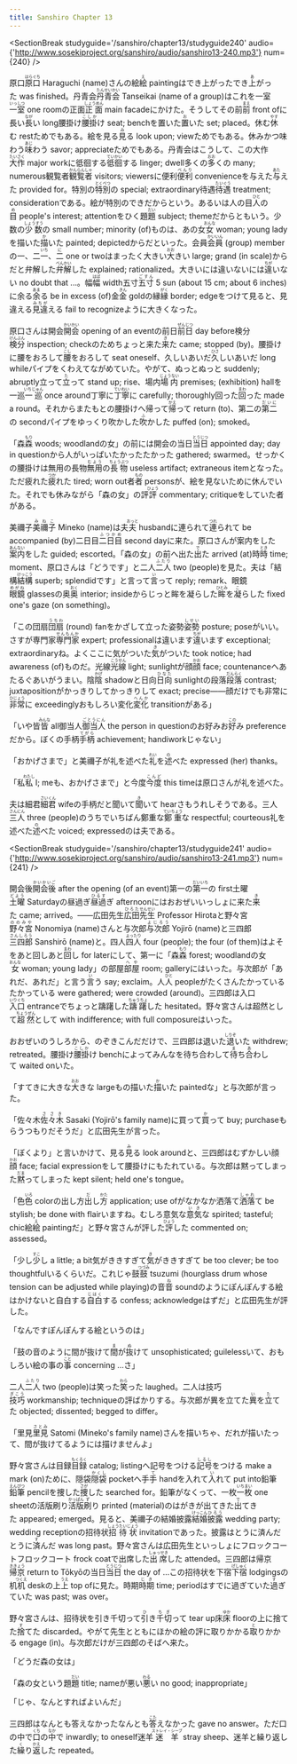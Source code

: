```yaml
---
title: Sanshiro Chapter 13
---
```




<SectionBreak
	studyguide='/sanshiro/chapter13/studyguide240'
	audio={'http://www.sosekiproject.org/sanshiro/audio/sanshiro13-240.mp3'}
	num={240}
/>

<p>
<span class="vocab">原口<span class="vocabdef"><ruby><rb>原口</rb><rt>はらぐち</rt></ruby>&nbsp;Haraguchi (name)</span></span>さんの<span class="vocab">絵<span class="vocabdef"><ruby><rb>絵</rb><rt>え</rt></ruby>&nbsp;painting</span></span>は<span class="vocab">でき上がった<span class="vocabdef">でき<ruby><rb>上</rb><rt>あ</rt></ruby>がった&nbsp;was finished</span></span>。<span class="vocab">丹青会<span class="vocabdef"><ruby><rb>丹青会</rb><rt>たんせいかい</rt></ruby>&nbsp;Tanseikai (name of a group)</span></span>はこれを<span class="vocab">一室<span class="vocabdef"><ruby><rb>一室</rb><rt>いっしつ</rt></ruby>&nbsp;one room</span></span>の<span class="vocab">正面<span class="vocabdef"><ruby><rb>正面</rb><rt>しょうめん</rt></ruby>&nbsp;main facade</span></span>にかけた。そうしてその<span class="vocab">前<span class="vocabdef"><ruby><rb>前</rb><rt>まえ</rt></ruby>&nbsp;front of</span></span>に<span class="vocab">長い<span class="vocabdef"><ruby><rb>長</rb><rt>なが</rt></ruby>い&nbsp;long</span></span><span class="vocab">腰掛け<span class="vocabdef"><ruby><rb>腰掛</rb><rt>こしか</rt></ruby>け&nbsp;seat; bench</span></span>を<span class="vocab">置いた<span class="vocabdef"><ruby><rb>置</rb><rt>お</rt></ruby>いた&nbsp;set; placed</span></span>。<span class="vocab">休む<span class="vocabdef"><ruby><rb>休</rb><rt>やす</rt></ruby>む&nbsp;rest</span></span>ためでもある。絵を<span class="vocab">見る<span class="vocabdef"><ruby><rb>見</rb><rt>み</rt></ruby>る&nbsp;look upon; view</span></span>ためでもある。休みかつ<span class="vocab">味わう<span class="vocabdef"><ruby><rb>味</rb><rt>あじ</rt></ruby>わう&nbsp;savor; appreciate</span></span>ためでもある。丹青会はこうして、この<span class="vocab">大作<span class="vocabdef"><ruby><rb>大作</rb><rt>たいさく</rt></ruby>&nbsp;major work</span></span>に<span class="vocab">彽徊する<span class="vocabdef"><ruby><rb>彽徊</rb><rt>ていかい</rt></ruby>する&nbsp;linger; dwell</span></span><span class="vocab">多くの<span class="vocabdef"><ruby><rb>多</rb><rt>おお</rt></ruby>くの&nbsp;many; numerous</span></span><span class="vocab">観覧者<span class="vocabdef"><ruby><rb>観覧者</rb><rt>かんらんしゃ</rt></ruby>&nbsp;visitors; viewers</span></span>に<span class="vocab">便利<span class="vocabdef"><ruby><rb>便利</rb><rt>べんり</rt></ruby>&nbsp;convenience</span></span>を<span class="vocab">与えた<span class="vocabdef"><ruby><rb>与</rb><rt>あた</rt></ruby>えた&nbsp;provided for</span></span>。<span class="vocab">特別の<span class="vocabdef"><ruby><rb>特別</rb><rt>とくべつ</rt></ruby>の&nbsp;special; extraordinary</span></span><span class="vocab">待遇<span class="vocabdef"><ruby><rb>待遇</rb><rt>たいぐう</rt></ruby>&nbsp;treatment; consideration</span></span>である。絵が特別のできだからという。あるいは<span class="vocab">人の目<span class="vocabdef"><ruby><rb>人</rb><rt>ひと</rt></ruby>の<ruby><rb>目</rb><rt>め</rt></ruby>&nbsp;people's interest; attention</span></span>をひく<span class="vocab">題<span class="vocabdef"><ruby><rb>題</rb><rt>だい</rt></ruby>&nbsp;subject; theme</span></span>だからともいう。<span class="vocab">少数の<span class="vocabdef"><ruby><rb>少数</rb><rt>しょうすう</rt></ruby>の&nbsp;small number; minority (of)</span></span>ものは、あの<span class="vocab">女<span class="vocabdef"><ruby><rb>女</rb><rt>おんな</rt></ruby>&nbsp;woman; young lady</span></span>を<span class="vocab">描いた<span class="vocabdef"><ruby><rb>描</rb><rt>か</rt></ruby>いた&nbsp;painted; depicted</span></span>からだといった。<span class="vocab">会員<span class="vocabdef"><ruby><rb>会員</rb><rt>かいいん</rt></ruby>&nbsp;(group) member</span></span>の<span class="vocab">一、二<span class="vocabdef"><ruby><rb>一</rb><rt>いち</rt></ruby>、<ruby><rb>二</rb><rt>に</rt></ruby>&nbsp;one or two</span></span>はまったく<span class="vocab">大きい<span class="vocabdef"><ruby><rb>大</rb><rt>おお</rt></ruby>きい&nbsp;large; grand (in scale)</span></span>からだと<span class="vocab">弁解した<span class="vocabdef"><ruby><rb>弁解</rb><rt>べんかい</rt></ruby>した&nbsp;explained; rationalized</span></span>。大きい<span class="vocab">には違いない<span class="vocabdef">には<ruby><rb>違</rb><rt>ちが</rt></ruby>いない&nbsp;no doubt that ...</span></span>。<span class="vocab">幅<span class="vocabdef"><ruby><rb>幅</rb><rt>はば</rt></ruby>&nbsp;width</span></span><span class="vocab">五寸<span class="vocabdef"><ruby><rb>五寸</rb><rt>ごすん</rt></ruby>&nbsp;5 sun (about 15 cm; about 6 inches)</span></span>に<span class="vocab">余る<span class="vocabdef"><ruby><rb>余</rb><rt>あま</rt></ruby>る&nbsp;be in excess (of)</span></span><span class="vocab">金<span class="vocabdef"><ruby><rb>金</rb><rt>きん</rt></ruby>&nbsp;gold</span></span>の<span class="vocab">縁<span class="vocabdef"><ruby><rb>縁</rb><rt>がく</rt></ruby>&nbsp;border; edge</span></span>をつけて見ると、<span class="vocab">見違える<span class="vocabdef"><ruby><rb>見違</rb><rt>みちが</rt></ruby>える&nbsp;fail to recognize</span></span>ように大きくなった。
</p>

<p>
原口さんは<span class="vocab">開会<span class="vocabdef"><ruby><rb>開会</rb><rt>かいかい</rt></ruby>&nbsp;opening of an event</span></span>の<span class="vocab">前日<span class="vocabdef"><ruby><rb>前日</rb><rt>ぜんじつ</rt></ruby>&nbsp;day before</span></span><span class="vocab">検分<span class="vocabdef"><ruby><rb>検分</rb><rt>けんぶん</rt></ruby>&nbsp;inspection; check</span></span>のためちょっと<span class="vocab">来た<span class="vocabdef"><ruby><rb>来</rb><rt>き</rt></ruby>た&nbsp;came; stopped (by)</span></span>。腰掛けに<span class="vocab">腰をおろして<span class="vocabdef"><ruby><rb>腰</rb><rt>こし</rt></ruby>をおろして&nbsp;seat oneself</span></span>、<span class="vocab">久しいあいだ<span class="vocabdef"><ruby><rb>久</rb><rt>ひさ</rt></ruby>しいあいだ&nbsp;long while</span></span>パイプをくわえてながめていた。やがて、<span class="vocab">ぬっと<span class="vocabdef">ぬっと&nbsp;suddenly; abruptly</span></span><span class="vocab">立って<span class="vocabdef"><ruby><rb>立</rb><rt>た</rt></ruby>って&nbsp;stand up; rise</span></span>、<span class="vocab">場内<span class="vocabdef"><ruby><rb>場内</rb><rt>じょうない</rt></ruby>&nbsp;premises; (exhibition) hall</span></span>を<span class="vocab">一巡<span class="vocabdef"><ruby><rb>一巡</rb><rt>いちじゅん</rt></ruby>&nbsp;once around</span></span><span class="vocab">丁寧に<span class="vocabdef"><ruby><rb>丁寧</rb><rt>ていねい</rt></ruby>に&nbsp;carefully; thoroughly</span></span><span class="vocab">回った<span class="vocabdef"><ruby><rb>回</rb><rt>まわ</rt></ruby>った&nbsp;made a round</span></span>。それからまたもとの腰掛けへ<span class="vocab">帰って<span class="vocabdef"><ruby><rb>帰</rb><rt>かえ</rt></ruby>って&nbsp;return (to)</span></span>、<span class="vocab">第二の<span class="vocabdef"><ruby><rb>第二</rb><rt>だいに</rt></ruby>の&nbsp;second</span></span>パイプをゆっくり<span class="vocab">吹かした<span class="vocabdef"><ruby><rb>吹</rb><rt>ふ</rt></ruby>かした&nbsp;puffed (on); smoked</span></span>。
</p>

<p>
「<span class="vocab">森<span class="vocabdef"><ruby><rb>森</rb><rt>もり</rt></ruby>&nbsp;woods; woodland</span></span>の女」の前には開会の<span class="vocab">当日<span class="vocabdef"><ruby><rb>当日</rb><rt>とうじつ</rt></ruby>&nbsp;appointed day; day in question</span></span>から人がいっぱい<span class="vocab">たかった<span class="vocabdef">たかった&nbsp;gathered; swarmed</span></span>。せっかくの腰掛けは<span class="vocab">無用の長物<span class="vocabdef"><ruby><rb>無用</rb><rt>むよう</rt></ruby>の<ruby><rb>長物</rb><rt>ちょうぶつ</rt></ruby>&nbsp;useless artifact; extraneous item</span></span>となった。ただ<span class="vocab">疲れた<span class="vocabdef"><ruby><rb>疲</rb><rt>つか</rt></ruby>れた&nbsp;tired; worn out</span></span><span class="vocab">者<span class="vocabdef"><ruby><rb>者</rb><rt>もの</rt></ruby>&nbsp;persons</span></span>が、絵を見ないために休んでいた。それでも休みながら「森の女」の<span class="vocab">評<span class="vocabdef"><ruby><rb>評</rb><rt>ひょう</rt></ruby>&nbsp;commentary; critique</span></span>をしていた者がある。
</p>

<p>
<span class="vocab">美禰子<span class="vocabdef"><ruby><rb>美禰子</rb><rt>みねこ</rt></ruby>&nbsp;Mineko (name)</span></span>は<span class="vocab">夫<span class="vocabdef"><ruby><rb>夫</rb><rt>おっと</rt></ruby>&nbsp;husband</span></span>に<span class="vocab">連られて<span class="vocabdef"><ruby><rb>連</rb><rt>つれ</rt></ruby>られて&nbsp;be accompanied (by)</span></span><span class="vocab">二日目<span class="vocabdef"><ruby><rb>二日目</rb><rt>ふつかめ</rt></ruby>&nbsp;second day</span></span>に来た。原口さんが<span class="vocab">案内をした<span class="vocabdef"><ruby><rb>案内</rb><rt>あんない</rt></ruby>をした&nbsp;guided; escorted</span></span>。「森の女」の前へ<span class="vocab">出た<span class="vocabdef"><ruby><rb>出</rb><rt>で</rt></ruby>た&nbsp;arrived (at)</span></span><span class="vocab">時<span class="vocabdef"><ruby><rb>時</rb><rt>とき</rt></ruby>&nbsp;time; moment</span></span>、原口さんは「どうです」と<span class="vocab">二人<span class="vocabdef"><ruby><rb>二人</rb><rt>ふたり</rt></ruby>&nbsp;two (people)</span></span>を見た。夫は「<span class="vocab">結構<span class="vocabdef"><ruby><rb>結構</rb><rt>けっこう</rt></ruby>&nbsp;superb; splendid</span></span>です」と<span class="vocab">言って<span class="vocabdef"><ruby><rb>言</rb><rt>い</rt></ruby>って&nbsp;reply; remark</span></span>、<span class="vocab">眼鏡<span class="vocabdef"><ruby><rb>眼鏡</rb><rt>めがね</rt></ruby>&nbsp;glasses</span></span>の<span class="vocab">奥<span class="vocabdef"><ruby><rb>奥</rb><rt>おく</rt></ruby>&nbsp;interior; inside</span></span>からじっと<span class="vocab">眸を凝らした<span class="vocabdef"><ruby><rb>眸</rb><rt>ひとみ</rt></ruby>を<ruby><rb>凝</rb><rt>こ</rt></ruby>らした&nbsp;fixed one's gaze (on something)</span></span>。
</p>

<p>
「この<span class="vocab">団扇<span class="vocabdef"><ruby><rb>団扇</rb><rt>うちわ</rt></ruby>&nbsp;(round) fan</span></span>をかざして立った<span class="vocab">姿勢<span class="vocabdef"><ruby><rb>姿勢</rb><rt>しせい</rt></ruby>&nbsp;posture; pose</span></span>がいい。さすが<span class="vocab">専門家<span class="vocabdef"><ruby><rb>専門家</rb><rt>せんもんか</rt></ruby>&nbsp;expert; professional</span></span>は<span class="vocab">違います<span class="vocabdef"><ruby><rb>違</rb><rt>ちが</rt></ruby>います&nbsp;exceptional; extraordinary</span></span>ね。よくここに<span class="vocab">気がついた<span class="vocabdef"><ruby><rb>気</rb><rt>き</rt></ruby>がついた&nbsp;took notice; had awareness (of)</span></span>ものだ。<span class="vocab">光線<span class="vocabdef"><ruby><rb>光線</rb><rt>こうせん</rt></ruby>&nbsp;light; sunlight</span></span>が<span class="vocab">顔<span class="vocabdef"><ruby><rb>顔</rb><rt>かお</rt></ruby>&nbsp;face; countenance</span></span>へあたるぐあいがうまい。<span class="vocab">陰<span class="vocabdef"><ruby><rb>陰</rb><rt>かげ</rt></ruby>&nbsp;shadow</span></span>と<span class="vocab">日向<span class="vocabdef"><ruby><rb>日向</rb><rt>ひなた</rt></ruby>&nbsp;sunlight</span></span>の<span class="vocab">段落<span class="vocabdef"><ruby><rb>段落</rb><rt>だんらく</rt></ruby>&nbsp;contrast; juxtaposition</span></span>が<span class="vocab">かっきりして<span class="vocabdef">かっきりして&nbsp;exact; precise</span></span>――顔だけでも<span class="vocab">非常に<span class="vocabdef"><ruby><rb>非常</rb><rt>ひじょう</rt></ruby>に&nbsp;exceedingly</span></span>おもしろい<span class="vocab">変化<span class="vocabdef"><ruby><rb>変化</rb><rt>へんか</rt></ruby>&nbsp;transition</span></span>がある」
</p>

<p>
「いや<span class="vocab">皆<span class="vocabdef"><ruby><rb>皆</rb><rt>みんな</rt></ruby>&nbsp;all</span></span><span class="vocab">御当人<span class="vocabdef"><ruby><rb>御当人</rb><rt>ごとうにん</rt></ruby>&nbsp;the person in question</span></span>の<span class="vocab">お好み<span class="vocabdef">お<ruby><rb>好</rb><rt>この</rt></ruby>み&nbsp;preference</span></span>だから。ぼくの<span class="vocab">手柄<span class="vocabdef"><ruby><rb>手柄</rb><rt>てがら</rt></ruby>&nbsp;achievement; handiwork</span></span>じゃない」
</p>

<p>
「おかげさまで」と美禰子が<span class="vocab">礼を述べた<span class="vocabdef"><ruby><rb>礼</rb><rt>れい</rt></ruby>を<ruby><rb>述</rb><rt>の</rt></ruby>べた&nbsp;expressed (her) thanks</span></span>。
</p>

<p>
「<span class="vocab">私<span class="vocabdef"><ruby><rb>私</rb><rt>わたし</rt></ruby>&nbsp;I; me</span></span>も、おかげさまで」と<span class="vocab">今度<span class="vocabdef"><ruby><rb>今度</rb><rt>こんど</rt></ruby>&nbsp;this time</span></span>は原口さんが礼を述べた。
</p>

<p>
夫は<span class="vocab">細君<span class="vocabdef"><ruby><rb>細君</rb><rt>さいくん</rt></ruby>&nbsp;wife</span></span>の手柄だと<span class="vocab">聞いて<span class="vocabdef"><ruby><rb>聞</rb><rt>き</rt></ruby>いて&nbsp;hear</span></span>さもうれしそうである。<span class="vocab">三人<span class="vocabdef"><ruby><rb>三人</rb><rt>さんにん</rt></ruby>&nbsp;three (people)</span></span>のうちでいちばん<span class="vocab">鄭重な<span class="vocabdef"><ruby><rb>鄭重</rb><rt>ていちょう</rt></ruby>な&nbsp;respectful; courteous</span></span>礼を<span class="vocab">述べた<span class="vocabdef"><ruby><rb>述</rb><rt>の</rt></ruby>べた&nbsp;voiced; expressed</span></span>のは夫である。
</p>

<SectionBreak
	studyguide='/sanshiro/chapter13/studyguide241'
	audio={'http://www.sosekiproject.org/sanshiro/audio/sanshiro13-241.mp3'}
	num={241}
/>

<p>
<span class="vocab">開会後<span class="vocabdef"><ruby><rb>開会後</rb><rt>かいかいご</rt></ruby>&nbsp;after the opening (of an event)</span></span><span class="vocab">第一の<span class="vocabdef"><ruby><rb>第一</rb><rt>だいいち</rt></ruby>の&nbsp;first</span></span><span class="vocab">土曜<span class="vocabdef"><ruby><rb>土曜</rb><rt>どよう</rt></ruby>&nbsp;Saturday</span></span>の<span class="vocab">昼過ぎ<span class="vocabdef"><ruby><rb>昼過</rb><rt>ひるす</rt></ruby>ぎ&nbsp;afternoon</span></span>にはおおぜいいっしょに<span class="vocab">来た<span class="vocabdef"><ruby><rb>来</rb><rt>き</rt></ruby>た&nbsp;came; arrived</span></span>。――<span class="vocab">広田先生<span class="vocabdef"><ruby><rb>広田</rb><rt>ひろた</rt></ruby><ruby><rb>先生</rb><rt>せんせい</rt></ruby>&nbsp;Professor Hirota</span></span>と<span class="vocab">野々宮<span class="vocabdef"><ruby><rb>野々宮</rb><rt>ののみや</rt></ruby>&nbsp;Nonomiya (name)</span></span>さんと<span class="vocab">与次郎<span class="vocabdef"><ruby><rb>与次郎</rb><rt>よじろう</rt></ruby>&nbsp;Yojirō (name)</span></span>と<span class="vocab">三四郎<span class="vocabdef"><ruby><rb>三四郎</rb><rt>さんしろう</rt></ruby>&nbsp;Sanshirō (name)</span></span>と。<span class="vocab">四人<span class="vocabdef"><ruby><rb>四人</rb><rt>よったり</rt></ruby>&nbsp;four (people); the four (of them)</span></span>はよそを<span class="vocab">あと回し<span class="vocabdef">あと<ruby><rb>回</rb><rt>まわ</rt></ruby>し&nbsp;for later</span></span>にして、第一に「<span class="vocab">森<span class="vocabdef"><ruby><rb>森</rb><rt>もり</rt></ruby>&nbsp;forest; woodland</span></span>の<span class="vocab">女<span class="vocabdef"><ruby><rb>女</rb><rt>おんな</rt></ruby>&nbsp;woman; young lady</span></span>」の<span class="vocab">部屋<span class="vocabdef"><ruby><rb>部屋</rb><rt>へや</rt></ruby>&nbsp;room; gallery</span></span>にはいった。与次郎が「あれだ、あれだ」と<span class="vocab">言う<span class="vocabdef"><ruby><rb>言</rb><rt>い</rt></ruby>う&nbsp;say; exclaim</span></span>。<span class="vocab">人<span class="vocabdef"><ruby><rb>人</rb><rt>ひと</rt></ruby>&nbsp;people</span></span>がたくさん<span class="vocab">たかっている<span class="vocabdef">たかっている&nbsp;were gathered; were crowded (around)</span></span>。三四郎は<span class="vocab">入口<span class="vocabdef"><ruby><rb>入口</rb><rt>いりぐち</rt></ruby>&nbsp;entrance</span></span>でちょっと<span class="vocab">躊躇した<span class="vocabdef"><ruby><rb>躊躇</rb><rt>ちゅうちょ</rt></ruby>した&nbsp;hesitated</span></span>。野々宮さんは<span class="vocab">超然として<span class="vocabdef"><ruby><rb>超然</rb><rt>ちょうぜん</rt></ruby>として&nbsp;with indifference; with full composure</span></span>はいった。
</p>

<p>
おおぜいのうしろから、のぞきこんだだけで、三四郎は<span class="vocab">退いた<span class="vocabdef"><ruby><rb>退</rb><rt>しりぞ</rt></ruby>いた&nbsp;withdrew; retreated</span></span>。<span class="vocab">腰掛け<span class="vocabdef"><ruby><rb>腰掛</rb><rt>こしか</rt></ruby>け&nbsp;bench</span></span>によってみんなを<span class="vocab">待ち合わして<span class="vocabdef"><ruby><rb>待</rb><rt>ま</rt></ruby>ち<ruby><rb>合</rb><rt>あ</rt></ruby>わして&nbsp;waited on</span></span>いた。
</p>

<p>
「すてきに<span class="vocab">大きな<span class="vocabdef"><ruby><rb>大</rb><rt>おお</rt></ruby>きな&nbsp;large</span></span>もの<span class="vocab">描いた<span class="vocabdef"><ruby><rb>描</rb><rt>か</rt></ruby>いた&nbsp;painted</span></span>な」と与次郎が言った。
</p>

<p>
「<span class="vocab">佐々木<span class="vocabdef"><ruby><rb>佐々木</rb><rt>ささき</rt></ruby>&nbsp;Sasaki (Yojirō's family name)</span></span>に<span class="vocab">買って<span class="vocabdef"><ruby><rb>買</rb><rt>か</rt></ruby>って&nbsp;buy; purchase</span></span>もらうつもりだそうだ」と広田先生が言った。
</p>

<p>
「ぼくより」と言いかけて、<span class="vocab">見る<span class="vocabdef"><ruby><rb>見</rb><rt>み</rt></ruby>る&nbsp;look around</span></span>と、三四郎はむずかしい<span class="vocab">顔<span class="vocabdef"><ruby><rb>顔</rb><rt>かお</rt></ruby>&nbsp;face; facial expression</span></span>をして腰掛けにもたれている。与次郎は<span class="vocab">黙ってしまった<span class="vocabdef"><ruby><rb>黙</rb><rt>だま</rt></ruby>ってしまった&nbsp;kept silent; held one's tongue</span></span>。
</p>

<p>
「<span class="vocab">色<span class="vocabdef"><ruby><rb>色</rb><rt>いろ</rt></ruby>&nbsp;color</span></span>の<span class="vocab">出し方<span class="vocabdef"><ruby><rb>出</rb><rt>だ</rt></ruby>し<ruby><rb>方</rb><rt>かた</rt></ruby>&nbsp;application; use of</span></span>がなかなか<span class="vocab">洒落て<span class="vocabdef"><ruby><rb>洒落</rb><rt>しゃれ</rt></ruby>て&nbsp;be stylish; be done with flair</span></span>いますね。むしろ<span class="vocab">意気な<span class="vocabdef"><ruby><rb>意気</rb><rt>いき</rt></ruby>な&nbsp;spirited; tasteful; chic</span></span><span class="vocab">絵<span class="vocabdef"><ruby><rb>絵</rb><rt>え</rt></ruby>&nbsp;painting</span></span>だ」と野々宮さんが<span class="vocab">評した<span class="vocabdef"><ruby><rb>評</rb><rt>ひょう</rt></ruby>した&nbsp;commented on; assessed</span></span>。
</p>

<p>
「<span class="vocab">少し<span class="vocabdef"><ruby><rb>少</rb><rt>すこ</rt></ruby>し&nbsp;a little; a bit</span></span><span class="vocab">気がききすぎて<span class="vocabdef"><ruby><rb>気</rb><rt>き</rt></ruby>がききすぎて&nbsp;be too clever; be too thoughtful</span></span>いるくらいだ。これじゃ<span class="vocab">鼓<span class="vocabdef"><ruby><rb>鼓</rb><rt>つづみ</rt></ruby>&nbsp;tsuzumi (hourglass drum whose tension can be adjusted while playing)</span></span>の<span class="vocab">音<span class="vocabdef"><ruby><rb>音</rb><rt>ね</rt></ruby>&nbsp;sound</span></span>のようにぽんぽんする絵はかけないと<span class="vocab">自白する<span class="vocabdef"><ruby><rb>自白</rb><rt>じはく</rt></ruby>する&nbsp;confess; acknowledge</span></span>はずだ」と広田先生が評した。
</p>

<p>
「なんですぽんぽんする絵というのは」
</p>

<p>
「鼓の音のように<span class="vocab">間が抜けて<span class="vocabdef"><ruby><rb>間</rb><rt>ま</rt></ruby>が<ruby><rb>抜</rb><rt>ぬ</rt></ruby>けて&nbsp;unsophisticated; guileless</span></span>いて、おもしろい絵<span class="vocab">の事<span class="vocabdef">の<ruby><rb>事</rb><rt>こと</rt></ruby>&nbsp;concerning ...</span></span>さ」
</p>

<p>
<span class="vocab">二人<span class="vocabdef"><ruby><rb>二人</rb><rt>ふたり</rt></ruby>&nbsp;two (people)</span></span>は<span class="vocab">笑った<span class="vocabdef"><ruby><rb>笑</rb><rt>わら</rt></ruby>った&nbsp;laughed</span></span>。二人は<span class="vocab">技巧<span class="vocabdef"><ruby><rb>技巧</rb><rt>ぎこう</rt></ruby>&nbsp;workmanship; technique</span></span>の評ばかりする。与次郎が<span class="vocab">異を立てた<span class="vocabdef"><ruby><rb>異</rb><rt>い</rt></ruby>を<ruby><rb>立</rb><rt>た</rt></ruby>てた&nbsp;objected; dissented; begged to differ</span></span>。
</p>

<p>
「<span class="vocab">里見<span class="vocabdef"><ruby><rb>里見</rb><rt>さとみ</rt></ruby>&nbsp;Satomi (Mineko's family name)</span></span>さんを描いちゃ、だれが描いたって、間が抜けてるようには描けませんよ」
</p>

<p>
野々宮さんは<span class="vocab">目録<span class="vocabdef"><ruby><rb>目録</rb><rt>もくろく</rt></ruby>&nbsp;catalog; listing</span></span>へ<span class="vocab">記号をつける<span class="vocabdef"><ruby><rb>記号</rb><rt>しるし</rt></ruby>をつける&nbsp;make a mark (on)</span></span>ために、<span class="vocab">隠袋<span class="vocabdef"><ruby><rb>隠袋</rb><rt>かくし</rt></ruby>&nbsp;pocket</span></span>へ<span class="vocab">手<span class="vocabdef"><ruby><rb>手</rb><rt>て</rt></ruby>&nbsp;hand</span></span>を<span class="vocab">入れて<span class="vocabdef"><ruby><rb>入</rb><rt>い</rt></ruby>れて&nbsp;put into</span></span><span class="vocab">鉛筆<span class="vocabdef"><ruby><rb>鉛筆</rb><rt>えんぴつ</rt></ruby>&nbsp;pencil</span></span>を<span class="vocab">捜した<span class="vocabdef"><ruby><rb>捜</rb><rt>さが</rt></ruby>した&nbsp;searched for</span></span>。鉛筆がなくって、<span class="vocab">一枚<span class="vocabdef"><ruby><rb>一枚</rb><rt>いちまい</rt></ruby>&nbsp;one sheet</span></span>の<span class="vocab">活版刷り<span class="vocabdef"><ruby><rb>活版</rb><rt>かっぱん</rt></ruby><ruby><rb>刷</rb><rt>ず</rt></ruby>り&nbsp;printed (material)</span></span>のはがきが<span class="vocab">出てきた<span class="vocabdef"><ruby><rb>出</rb><rt>で</rt></ruby>てきた&nbsp;appeared; emerged</span></span>。見ると、美禰子の<span class="vocab">結婚披露<span class="vocabdef"><ruby><rb>結婚</rb><rt>けっこん</rt></ruby><ruby><rb>披露</rb><rt>ひろう</rt></ruby>&nbsp;wedding party; wedding reception</span></span>の<span class="vocab">招待状<span class="vocabdef"><ruby><rb>招待状</rb><rt>しょうたいじょう</rt></ruby>&nbsp;invitation</span></span>であった。披露は<span class="vocab">とうに済んだ<span class="vocabdef">とうに<ruby><rb>済</rb><rt>す</rt></ruby>んだ&nbsp;was long past</span></span>。野々宮さんは広田先生といっしょに<span class="vocab">フロックコート<span class="vocabdef">フロックコート&nbsp;frock coat</span></span>で<span class="vocab">出席した<span class="vocabdef"><ruby><rb>出席</rb><rt>しゅっせき</rt></ruby>した&nbsp;attended</span></span>。三四郎は<span class="vocab">帰京<span class="vocabdef"><ruby><rb>帰京</rb><rt>ききょう</rt></ruby>&nbsp;return to Tōkyō</span></span>の<span class="vocab">当日<span class="vocabdef"><ruby><rb>当日</rb><rt>とうじつ</rt></ruby>&nbsp;the day of ...</span></span>この招待状を<span class="vocab">下宿<span class="vocabdef"><ruby><rb>下宿</rb><rt>げしゅく</rt></ruby>&nbsp;lodgings</span></span>の<span class="vocab">机<span class="vocabdef"><ruby><rb>机</rb><rt>つくえ</rt></ruby>&nbsp;desk</span></span>の<span class="vocab">上<span class="vocabdef"><ruby><rb>上</rb><rt>うえ</rt></ruby>&nbsp;top of</span></span>に見た。<span class="vocab">時期<span class="vocabdef"><ruby><rb>時期</rb><rt>じき</rt></ruby>&nbsp;time; period</span></span>はすでに<span class="vocab">過ぎていた<span class="vocabdef"><ruby><rb>過</rb><rt>す</rt></ruby>ぎていた&nbsp;was past; was over</span></span>。
</p>

<p>
野々宮さんは、招待状を<span class="vocab">引き千切って<span class="vocabdef"><ruby><rb>引</rb><rt>ひ</rt></ruby>き<ruby><rb>千切</rb><rt>ちぎ</rt></ruby>って&nbsp;tear up</span></span><span class="vocab">床<span class="vocabdef"><ruby><rb>床</rb><rt>ゆか</rt></ruby>&nbsp;floor</span></span>の上に<span class="vocab">捨てた<span class="vocabdef"><ruby><rb>捨</rb><rt>す</rt></ruby>てた&nbsp;discarded</span></span>。やがて先生とともにほかの絵の評に<span class="vocab">取りかかる<span class="vocabdef"><ruby><rb>取</rb><rt>と</rt></ruby>りかかる&nbsp;engage (in)</span></span>。与次郎だけが三四郎のそばへ来た。
</p>

<p>
「どうだ森の女は」
</p>

<p>
「森の女という<span class="vocab">題<span class="vocabdef"><ruby><rb>題</rb><rt>だい</rt></ruby>&nbsp;title; name</span></span>が<span class="vocab">悪い<span class="vocabdef"><ruby><rb>悪</rb><rt>わる</rt></ruby>い&nbsp;no good; inappropriate</span></span>」
</p>

<p>
「じゃ、なんとすればよいんだ」
</p>

<p>
三四郎は<span class="vocab">なんとも答えなかった<span class="vocabdef">なんとも<ruby><rb>答</rb><rt>こた</rt></ruby>えなかった&nbsp;gave no answer</span></span>。ただ<span class="vocab">口の中で<span class="vocabdef"><ruby><rb>口</rb><rt>くち</rt></ruby>の<ruby><rb>中</rb><rt>なか</rt></ruby>で&nbsp;inwardly; to oneself</span></span><span class="vocab">迷羊<span class="vocabdef"><ruby><rb>迷羊</rb><rt>ストレイ・シープ</rt></ruby>&nbsp;stray sheep</span></span>、迷羊と<span class="vocab">繰り返した<span class="vocabdef"><ruby><rb>繰</rb><rt>く</rt></ruby>り<ruby><rb>返</rb><rt>かえ</rt></ruby>した&nbsp;repeated</span></span>。
</p>
